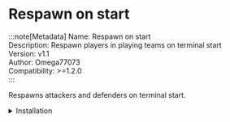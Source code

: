 # Respawn on start

:::note[Metadata]
	Name: Respawn on start <br/>
	Description: Respawn players in playing teams on terminal start <br/>
	Version: v1.1 <br/>
	Author: Omega77073 <br/>
	Compatibility: >=1.2.0 <br/>
:::


Respawns attackers and defenders on terminal start.

<details>
	<summary>Installation</summary>
	
    1. Get the [model]("https://create.roblox.com/store/asset/91476807453681")
    2. Place the model in `Terminal > Addons`
    3. Load the addon in the server file using `wrapper:AddAddon(script.Parent.Addons.RespawnOnStart)`
</details>


